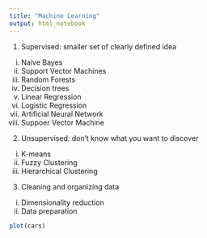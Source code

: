 ```yaml
---
title: "Machine Learning"
output: html_notebook
---
```


1) Supervised: smaller set of clearly defined idea
  i) Naive Bayes
  ii) Support Vector Machines
  iii) Random Forests
  iv) Decision trees
  v) Linear Regression
  vi) Logistic Regression
  vii) Artificial Neural Network
  viii) Suppoer Vector Machine
2) Unsupervised: don't know what you want to discover
  i) K-means
  ii) Fuzzy Clustering
  iii) Hierarchical Clustering
3) Cleaning and organizing data
  i) Dimensionality reduction
  ii) Data preparation
  
  
```r
plot(cars)
```

